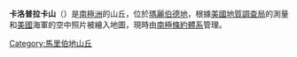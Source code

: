 {{Coord|86|7|S|131|0|W|source:GNIS|display=title}}

'''卡洛普拉卡山'''（{{lang-en|Caloplaca Hills}}）是[[南極洲|南極洲]]的山丘，位於[[瑪麗伯德地|瑪麗伯德地]]，根據[[美國地質調查局|美國地質調查局]]的測量和[[美國|美國]]海軍的空中照片被繪入地圖，現時由[[南極條約體系|南極條約體系]]管理。

{{DEFAULTSORT:Caloplaca Hills}}
[[Category:馬里伯地山丘|Category:馬里伯地山丘]]


{{MarieByrdLand-geo-stub}}